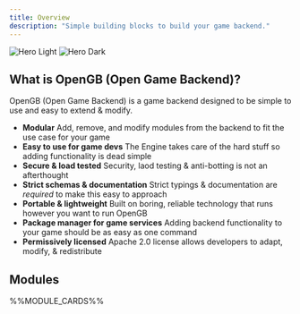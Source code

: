 ```yaml
---
title: Overview
description: "Simple building blocks to build your game backend."
---
```


<img
  className="block dark:hidden"
  src="/images/hero-light.svg"
  alt="Hero Light"
/>
<img
  className="hidden dark:block"
  src="/images/hero-dark.svg"
  alt="Hero Dark"
/>

## What is OpenGB (Open Game Backend)?

OpenGB (Open Game Backend) is a game backend designed to be simple to use and easy to extend & modify.

- **Modular** Add, remove, and modify modules from the backend to fit the use
  case for your game
- **Easy to use for game devs** The Engine takes care of the hard stuff so
  adding functionality is dead simple
- **Secure & load tested** Security, laod testing & anti-botting is not an
  afterthought
- **Strict schemas & documentation** Strict typings & documentation are
  _required_ to make this easy to approach
- **Portable & lightweight** Built on boring, reliable technology that runs
  however you want to run OpenGB
- **Package manager for game services** Adding backend functionality to your
  game should be as easy as one command
- **Permissively licensed** Apache 2.0 license allows developers to adapt,
  modify, & redistribute

## Modules

<CardGroup cols={2}>
  <Card title="Write your own" icon="plus" href="/building/introduction" />
  %%MODULE_CARDS%%
</CardGroup>
